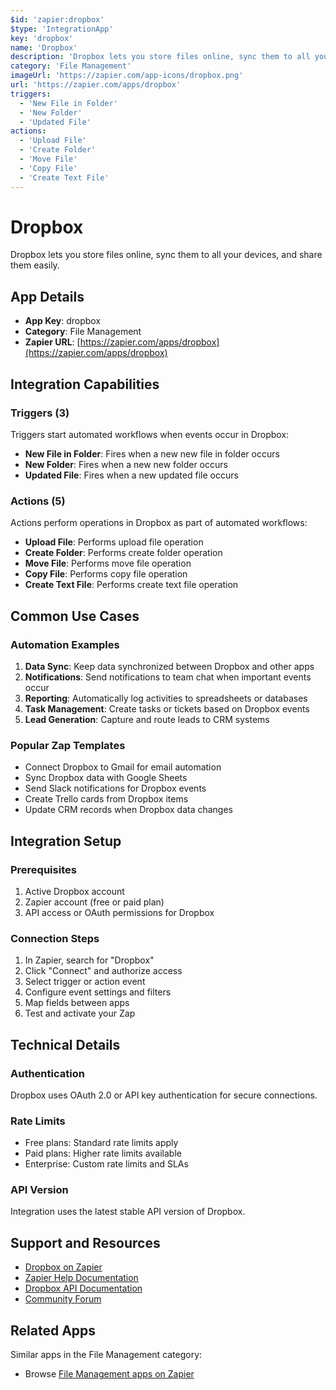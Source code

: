 ```yaml
---
$id: 'zapier:dropbox'
$type: 'IntegrationApp'
key: 'dropbox'
name: 'Dropbox'
description: 'Dropbox lets you store files online, sync them to all your devices, and share them easily.'
category: 'File Management'
imageUrl: 'https://zapier.com/app-icons/dropbox.png'
url: 'https://zapier.com/apps/dropbox'
triggers:
  - 'New File in Folder'
  - 'New Folder'
  - 'Updated File'
actions:
  - 'Upload File'
  - 'Create Folder'
  - 'Move File'
  - 'Copy File'
  - 'Create Text File'
---
```


# Dropbox

Dropbox lets you store files online, sync them to all your devices, and share them easily.

## App Details

- **App Key**: dropbox
- **Category**: File Management
- **Zapier URL**: [https://zapier.com/apps/dropbox](https://zapier.com/apps/dropbox)

## Integration Capabilities

### Triggers (3)

Triggers start automated workflows when events occur in Dropbox:

- **New File in Folder**: Fires when a new new file in folder occurs
- **New Folder**: Fires when a new new folder occurs
- **Updated File**: Fires when a new updated file occurs

### Actions (5)

Actions perform operations in Dropbox as part of automated workflows:

- **Upload File**: Performs upload file operation
- **Create Folder**: Performs create folder operation
- **Move File**: Performs move file operation
- **Copy File**: Performs copy file operation
- **Create Text File**: Performs create text file operation

## Common Use Cases

### Automation Examples

1. **Data Sync**: Keep data synchronized between Dropbox and other apps
2. **Notifications**: Send notifications to team chat when important events occur
3. **Reporting**: Automatically log activities to spreadsheets or databases
4. **Task Management**: Create tasks or tickets based on Dropbox events
5. **Lead Generation**: Capture and route leads to CRM systems

### Popular Zap Templates

- Connect Dropbox to Gmail for email automation
- Sync Dropbox data with Google Sheets
- Send Slack notifications for Dropbox events
- Create Trello cards from Dropbox items
- Update CRM records when Dropbox data changes

## Integration Setup

### Prerequisites

1. Active Dropbox account
2. Zapier account (free or paid plan)
3. API access or OAuth permissions for Dropbox

### Connection Steps

1. In Zapier, search for "Dropbox"
2. Click "Connect" and authorize access
3. Select trigger or action event
4. Configure event settings and filters
5. Map fields between apps
6. Test and activate your Zap

## Technical Details

### Authentication

Dropbox uses OAuth 2.0 or API key authentication for secure connections.

### Rate Limits

- Free plans: Standard rate limits apply
- Paid plans: Higher rate limits available
- Enterprise: Custom rate limits and SLAs

### API Version

Integration uses the latest stable API version of Dropbox.

## Support and Resources

- [Dropbox on Zapier](https://zapier.com/apps/dropbox)
- [Zapier Help Documentation](https://help.zapier.com/)
- [Dropbox API Documentation](https://developers.dropbox.com/)
- [Community Forum](https://community.zapier.com/)

## Related Apps

Similar apps in the File Management category:

- Browse [File Management apps on Zapier](https://zapier.com/apps/categories/file-management)
